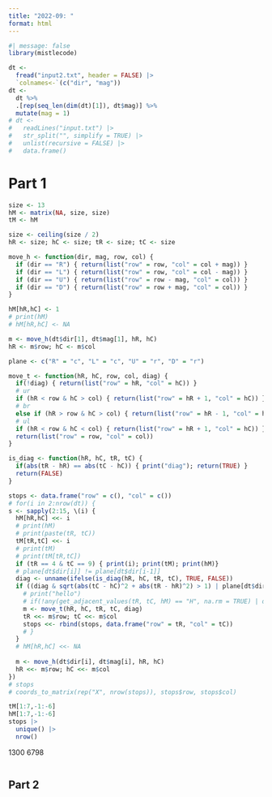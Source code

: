 ```yaml
---
title: "2022-09: "
format: html
---
```


```r
#| message: false
library(mistlecode)
```

```r
dt <- 
  fread("input2.txt", header = FALSE) |>
  `colnames<-`(c("dir", "mag"))
dt <-
  dt %>%
  .[rep(seq_len(dim(dt)[1]), dt$mag)] %>%
  mutate(mag = 1)
# dt <- 
#   readLines("input.txt") |>
#   str_split("", simplify = TRUE) |>
#   unlist(recursive = FALSE) |>
#   data.frame()
```

# Part 1

```r
size <- 13
hM <- matrix(NA, size, size)
tM <- hM

size <- ceiling(size / 2)
hR <- size; hC <- size; tR <- size; tC <- size

move_h <- function(dir, mag, row, col) {
  if (dir == "R") { return(list("row" = row, "col" = col + mag)) }
  if (dir == "L") { return(list("row" = row, "col" = col - mag)) }
  if (dir == "U") { return(list("row" = row - mag, "col" = col)) }
  if (dir == "D") { return(list("row" = row + mag, "col" = col)) }
}

hM[hR,hC] <- 1
# print(hM)
# hM[hR,hC] <- NA

m <- move_h(dt$dir[1], dt$mag[1], hR, hC)
hR <- m$row; hC <- m$col

plane <- c("R" = "c", "L" = "c", "U" = "r", "D" = "r")

move_t <- function(hR, hC, row, col, diag) {
  if(!diag) { return(list("row" = hR, "col" = hC)) }
  # ur
  if (hR < row & hC > col) { return(list("row" = hR + 1, "col" = hC)) }
  # br
  else if (hR > row & hC > col) { return(list("row" = hR - 1, "col" = hC)) }
  # ul
  if (hR < row & hC < col) { return(list("row" = hR + 1, "col" = hC)) }
  return(list("row" = row, "col" = col))
}

is_diag <- function(hR, hC, tR, tC) {
  if(abs(tR - hR) == abs(tC - hC)) { print("diag"); return(TRUE) }
  return(FALSE)
}

stops <- data.frame("row" = c(), "col" = c())
# for(i in 2:nrow(dt)) {
s <- sapply(2:15, \(i) {
  hM[hR,hC] <<- i
  # print(hM)
  # print(paste(tR, tC))
  tM[tR,tC] <<- i
  # print(tM)
  # print(tM[tR,tC])
  if (tR == 4 & tC == 9) { print(i); print(tM); print(hM)}
  # plane[dt$dir[i]] != plane[dt$dir[i-1]]
  diag <- unname(ifelse(is_diag(hR, hC, tR, tC), TRUE, FALSE))
  if ((diag & sqrt(abs(tC - hC)^2 + abs(tR - hR)^2) > 1) | plane[dt$dir[i]] == plane[dt$dir[i-1]]) {
    # print("hello")
    # if(!any(get_adjacent_values(tR, tC, hM) == "H", na.rm = TRUE) | diag) {
    m <- move_t(hR, hC, tR, tC, diag)
    tR <<- m$row; tC <<- m$col
    stops <<- rbind(stops, data.frame("row" = tR, "col" = tC))
    # }
  }
  # hM[hR,hC] <<- NA
  
  m <- move_h(dt$dir[i], dt$mag[i], hR, hC)
  hR <<- m$row; hC <<- m$col
})
# stops
# coords_to_matrix(rep("X", nrow(stops)), stops$row, stops$col)

tM[1:7,-1:-6]
hM[1:7,-1:-6]
stops |>
  unique() |>
  nrow()
```

1300
6798

```r

```

## Part 2

```r

```

